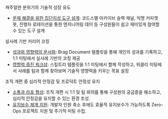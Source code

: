 
<SubHeading2>캐주얼한 분위기의 기술적 성장 유도</SubHeading2>

- <u>문제 해결을 위한 집단지성 도구 설계</u>: 코드스멜 아카이브 슬랙 채널, 익명
  커피챗 봇, 진행자 로테이션을 통한 엔지니어링 데이 등 구성원들이 쉽고 재미있게
  참여할 수 있는 도구 설계

<SubHeading2>실사례 기반 커리어 코칭</SubHeading2>

- <u>성과와 영향력의 문서화</u>: Brag Document 템플릿을 통해 개인의 성과를
  기록하고, 1:1 미팅에서 실사례 기반의 코칭 제공
- <u>영향력 증진 워크샵</u>: 스킬트리 템플릿을 1:1 미팅에서 함께 작성하고,
  위클리 미팅에서 사례를 팀과 함께 찾아보며 기술적 영향력을 키우는 목표 설정

<SubHeading2>조직 개편 중 심리적 안정감 및 프로덕트 안정성 유지</SubHeading2>

- <u>소통과 라포 형성</u>: 조직 개편 시 1:1 및 팀 회의를 통해 구성원의 궁금증을
  해소하고, 심리적 안정감을 유지할 수 있는 환경 조성.
- <u>유지보수 체계 지원</u>: 개발자 인원 축소 후에도 효율적 유지보수가
  가능하도록 Zero-Ops 프로젝트 지원 및 주기적 미팅 수립.
